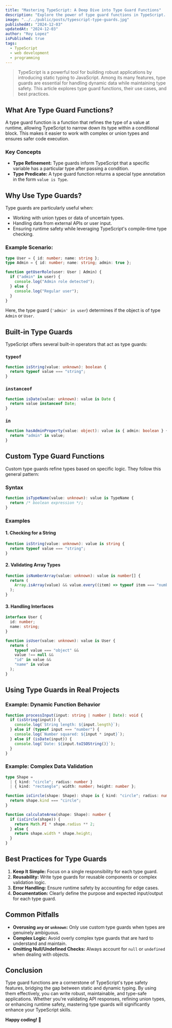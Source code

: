 ```yaml
---
title: "Mastering TypeScript: A Deep Dive into Type Guard Functions"
description: "Explore the power of type guard functions in TypeScript. Learn their concepts, use cases, and best practices to build robust and type-safe applications."
image: "../../public/posts/typescript-type-guards.jpg"
publishedAt: "2024-12-03"
updatedAt: "2024-12-03"
author: "Roy Lopez"
isPublished: true
tags:
  - TypeScript
  - web development
  - programming
---
```


> TypeScript is a powerful tool for building robust applications by introducing static typing to JavaScript. Among its many features, type guards are essential for handling dynamic data while maintaining type safety. This article explores type guard functions, their use cases, and best practices.

## What Are Type Guard Functions?

A type guard function is a function that refines the type of a value at runtime, allowing TypeScript to narrow down its type within a conditional block. This makes it easier to work with complex or union types and ensures safer code execution.

### Key Concepts

- **Type Refinement:** Type guards inform TypeScript that a specific variable has a particular type after passing a condition.
- **Type Predicate:** A type guard function returns a special type annotation in the form `value is Type`.

## Why Use Type Guards?

Type guards are particularly useful when:

- Working with union types or data of uncertain types.
- Handling data from external APIs or user input.
- Ensuring runtime safety while leveraging TypeScript's compile-time type checking.

### Example Scenario:

```typescript
type User = { id: number; name: string };
type Admin = { id: number; name: string; admin: true };

function getUserRole(user: User | Admin) {
  if ("admin" in user) {
    console.log("Admin role detected");
  } else {
    console.log("Regular user");
  }
}
```

Here, the type guard (`'admin' in user`) determines if the object is of type `Admin` or `User`.

## Built-in Type Guards

TypeScript offers several built-in operators that act as type guards:

### `typeof`

```typescript
function isString(value: unknown): boolean {
  return typeof value === "string";
}
```

### `instanceof`

```typescript
function isDate(value: unknown): value is Date {
  return value instanceof Date;
}
```

### `in`

```typescript
function hasAdminProperty(value: object): value is { admin: boolean } {
  return "admin" in value;
}
```

## Custom Type Guard Functions

Custom type guards refine types based on specific logic. They follow this general pattern:

### Syntax

```typescript
function isTypeName(value: unknown): value is TypeName {
  return /* boolean expression */;
}
```

### Examples

#### 1. Checking for a String

```typescript
function isString(value: unknown): value is string {
  return typeof value === "string";
}
```

#### 2. Validating Array Types

```typescript
function isNumberArray(value: unknown): value is number[] {
  return (
    Array.isArray(value) && value.every((item) => typeof item === "number")
  );
}
```

#### 3. Handling Interfaces

```typescript
interface User {
  id: number;
  name: string;
}

function isUser(value: unknown): value is User {
  return (
    typeof value === "object" &&
    value !== null &&
    "id" in value &&
    "name" in value
  );
}
```

## Using Type Guards in Real Projects

### Example: Dynamic Function Behavior

```typescript
function processInput(input: string | number | Date): void {
  if (isString(input)) {
    console.log(`String length: ${input.length}`);
  } else if (typeof input === "number") {
    console.log(`Number squared: ${input * input}`);
  } else if (isDate(input)) {
    console.log(`Date: ${input.toISOString()}`);
  }
}
```

### Example: Complex Data Validation

```typescript
type Shape =
  | { kind: "circle"; radius: number }
  | { kind: "rectangle"; width: number; height: number };

function isCircle(shape: Shape): shape is { kind: "circle"; radius: number } {
  return shape.kind === "circle";
}

function calculateArea(shape: Shape): number {
  if (isCircle(shape)) {
    return Math.PI * shape.radius ** 2;
  } else {
    return shape.width * shape.height;
  }
}
```

## Best Practices for Type Guards

1. **Keep It Simple:** Focus on a single responsibility for each type guard.
2. **Reusability:** Write type guards for reusable components or complex validation logic.
3. **Error Handling:** Ensure runtime safety by accounting for edge cases.
4. **Documentation:** Clearly define the purpose and expected input/output for each type guard.

## Common Pitfalls

- **Overusing `any` or `unknown`:** Only use custom type guards when types are genuinely ambiguous.
- **Complex Logic:** Avoid overly complex type guards that are hard to understand and maintain.
- **Omitting Null/Undefined Checks:** Always account for `null` or `undefined` when dealing with objects.

## Conclusion

Type guard functions are a cornerstone of TypeScript's type safety features, bridging the gap between static and dynamic typing. By using them effectively, you can write robust, maintainable, and type-safe applications. Whether you're validating API responses, refining union types, or enhancing runtime safety, mastering type guards will significantly enhance your TypeScript skills.

**Happy coding! 🎉**
